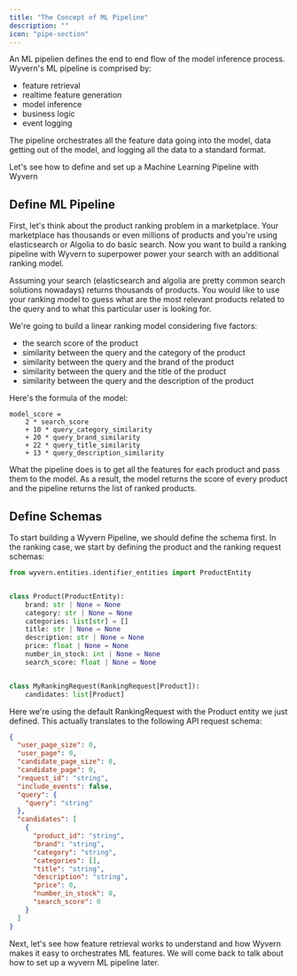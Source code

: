 ```yaml
---
title: "The Concept of ML Pipeline"
description: ""
icon: "pipe-section"
---
```


An ML pipelien defines the end to end flow of the model inference process. Wyvern's ML pipeline is comprised by:

- feature retrieval
- realtime feature generation
- model inference
- business logic
- event logging

The pipeline orchestrates all the feature data going into the model, data getting out of the model, and logging all the data to a standard format.

Let's see how to define and set up a Machine Learning Pipeline with Wyvern

## Define ML Pipeline

First, let's think about the product ranking problem in a marketplace. Your marketplace has thousands or even millions of products and you're using elasticsearch or Algolia to do basic search. Now you want to build a ranking pipeline with Wyvern to superpower power your search with an additional ranking model.

Assuming your search (elasticsearch and algolia are pretty common search solutions nowadays) returns thousands of products. You would like to use your ranking model to guess what are the most relevant products related to the query and to what this particular user is looking for.

We're going to build a linear ranking model considering five factors:

- the search score of the product
- similarity between the query and the category of the product
- similarity between the query and the brand of the product
- similarity between the query and the title of the product
- similarity between the query and the description of the product

Here's the formula of the model:

```shell
model_score =
    2 * search_score
    + 10 * query_category_similarity
    + 20 * query_brand_similarity
    + 22 * query_title_similarity
    + 13 * query_description_similarity
```

What the pipeline does is to get all the features for each product and pass them to the model. As a result, the model returns the score of every product and the pipeline returns the list of ranked products.

## Define Schemas

To start building a Wyvern Pipeline, we should define the schema first. In the ranking case, we start by defining the product and the ranking request schemas:

```python pipelines/product_ranking/schemas.py
from wyvern.entities.identifier_entities import ProductEntity


class Product(ProductEntity):
    brand: str | None = None
    category: str | None = None
    categories: list[str] = []
    title: str | None = None
    description: str | None = None
    price: float | None = None
    number_in_stock: int | None = None
    search_score: float | None = None


class MyRankingRequest(RankingRequest[Product]):
    candidates: list[Product]
```

Here we're using the default RankingRequest with the Product entity we just defined. This actually translates to the following API request schema:

```json
{
  "user_page_size": 0,
  "user_page": 0,
  "candidate_page_size": 0,
  "candidate_page": 0,
  "request_id": "string",
  "include_events": false,
  "query": {
    "query": "string"
  },
  "candidates": [
    {
      "product_id": "string",
      "brand": "string",
      "category": "string",
      "categories": [],
      "title": "string",
      "description": "string",
      "price": 0,
      "number_in_stock": 0,
      "search_score": 0
    }
  ]
}
```

Next, let's see how feature retrieval works to understand and how Wyvern makes it easy to orchestrates ML features. We will come back to talk about how to set up a wyvern ML pipeline later.
